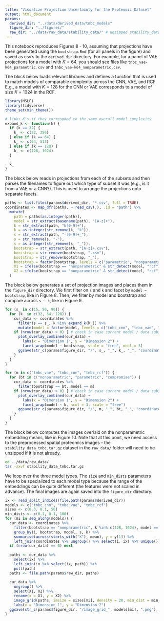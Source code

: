 ```yaml
---
title: "Visualize Projection Uncertainty for the Proteomic Dataset"
output: html_document
params:
  derived_dir: "../data/derived_data/tnbc_models"
  figure_dir: "../figures/"
  raw_dir: "../data/raw_data/stability_data/" # unzipped stability_data_tnbc.tar.gz
---
```


This notebook reproduces Figures 8 - 10, assuming that projections have been
generated using the `bootstrap.Rmd` (for all panels in the figure) and saved as
csv's to the `derived_dir` directory. For example, for a panel of VAE
projections for a model with $K = 64$, you should see files like
`tnbc_vae-k64_parametric.csv` and `tnbc_vae-k64_nonparametric.csv`.

The block below loads relevant libraries and defines a function that is used to
match models of comparable complexity across the CNN, VAE, and RCF. E.g., a
model with $K = 128$ for the CNN or VAE corresponds to a model of size $K =
1024$ in the RCF.

```r
library(MSLF)
library(tidyverse)
theme_set(min_theme())

# links K's if they correspond to the same overall model complexity
expand_k <- function(k) {
  if (k == 32) {
    k_ <- c(32, 256)
  } else if (k == 64) {
    k_ <- c(64, 512)
  } else if (k == 128) {
    k_ <- c(128, 1024)
  }
  
  k_
}
```

The block below reads in projections from each of the subsets and then parses
the filenames to figure out which type of subset it was (e.g., is it from a VAE
or a CNN?). This is used to arrange the projections onto separate facets.

```r
paths <- list.files(params$derived_dir, "*.csv", full = TRUE)
coordinates <- map_dfr(paths, ~ read_csv(.), .id = "path") %>%
  mutate(
    path = paths[as.integer(path)],
    model = str_extract(basename(path), "[A-z]+"),
    k = str_extract(path, "k[0-9]+"),
    k = as.integer(str_remove(k, "k")),
    s = str_extract(path, "-[0-9]+_"),
    s = str_remove(s, "-"),
    s = as.integer(str_remove(s, "_")),
    bootstrap = str_extract(path, "[A-z]+.csv"),
    bootstrap = str_remove(bootstrap, ".csv"),
    bootstrap = str_remove(bootstrap, "_"),
    bootstrap = factor(bootstrap, levels = c("parametric", "nonparametric", "compromise")),
    X1 = ifelse(bootstrap == "nonparametric" & str_detect(model, "rcf"), X1 + runif(n(), -0.01, 0.01), X1),
    X2 = ifelse(bootstrap == "nonparametric" & str_detect(model, "rcf"), X2 + runif(n(), -0.01, 0.01), X2),
  )
```

The block below generates a set of projection images and places them in the
`figure_dir` directory. We first filter on `s` and `k` and facet by `model ~
bootstrap`, like in Figure 8. Then, we filter by model and bootstrap and compare
across `s ~ k`, like in Figure 9.

```r
for (s_ in c(15, 50, 90)) {
  for (k_ in c(32, 64, 128)) {
    cur_data <- coordinates %>%
      filter(s == s_, k %in% expand_k(k_)) %>%
      mutate(model = factor(model, levels = c("tnbc_cnn", "tnbc_vae", "tnbc_rcf")))
    if (nrow(cur_data) > 0) { # check in case current model / data subset is not yet run
      plot_overlay_combined(cur_data) +
        labs(x = "Dimension 1", y = "Dimension 2") +
        facet_wrap(model ~ bootstrap, scale = "free", ncol = 3)
      ggsave(str_c(params$figure_dir, "/", s_, "_", k_, "_", "coordinates.png"), dpi = 600, height = 6, width = 4)
    }
  }
}

for (m in c("tnbc_vae", "tnbc_cnn", "tnbc_rcf")) {
  for (bt in c("nonparametric", "parametric", "compromise")) {
    cur_data <- coordinates %>%
      filter(bootstrap == bt, model == m)
    if (nrow(cur_data) > 0) { # check in case current model / data subset is not yet run
      plot_overlay_combined(cur_data) +
        labs(x = "Dimension 1", y = "Dimension 2") +
        facet_wrap(model ~ k, ncol = 3, scale = "free")
      ggsave(str_c(params$figure_dir, "/", m, "_", bt, "_", "coordinates.png"), dpi = 600, height = 6, width = 4)
    }
  }
}
```

The block below computes the images overlaid on the nonparametric embedding
means, like in Figure 10. Note that at this point, we need access to the
preprocessed spatial proteomics images -- the `stability_data_tnbc.tar.gz`
dataset in the `raw_data/` folder will need to be unzipped if it is not already,

```sh
cd ../data/raw_data/
tar -zxvf stability_data_tnbc.tar.gz
```


We loop over the three model types. The `size` and
`min_dists` parameters have to be specialized to each model type because the
range of the embeddings can be quite different (the features were not scaled in
advance). The final images are again saved into the `figure_dir` directory.

```r
ix <- read_split_indices(file.path(params$derived_dir))
models <- c("tnbc_cnn", "tnbc_vae", "tnbc_rcf")
sizes <- c(0.3, 0.1, 50)
min_dists <- c(0.1, 0.1, 100)
for (mi in seq_along(models)) {
  cur_data <- coordinates %>%
    filter(bootstrap == "nonparametric", k %in% c(128, 1024), model == models[mi]) %>%
    group_by(i, bootstrap, model, s, k) %>%
    summarise(across(starts_with("X"), mean), y = y[1]) %>%
    left_join(coordinates %>% ungroup() %>% select(i, ix) %>% unique())
  if (nrow(cur_data) == 0) next
  
  paths <- cur_data %>%
    select(ix) %>%
    left_join(ix %>% select(ix, path)) %>%
    pull(path)
  paths <- file.path(params$raw_dir, paths)
  
  cur_data %>%
    ungroup() %>%
    select(X1, X2) %>%
    rename(x = X1, y = X2) %>%
    image_grid(paths, imsize = sizes[mi], density = 20, min_dist = min_dists[mi]) +
    labs(x = "Dimension 1", y = "Dimension 2")
  ggsave(str_c(params$figure_dir, "/image_grid_", models[mi], ".png"), dpi = 150, width = 12, height = 9)
}
```


